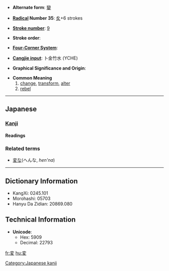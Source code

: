 * '''Alternate form''': [[變]]

* '''[[Wiktionary:Chinese radical index| Radical]] Number 35''': [[Wiktionary:Chinese radical index 夊|夊]]+6 strokes

* '''[[Wiktionary:Chinese total strokes index|Stroke number]]''': [[Wiktionary:Chinese total strokes index 9|9]]

* '''Stroke order''': 

* '''[[Wiktionary:Chinese four corner index|Four-Corner System]]''': 

* '''[[Wiktionary:Chinese Cangjie index|Cangjie input]]''': 卜金竹水 (YCHE)

* '''Graphical Significance and Origin''': 

* '''Common Meaning'''
*# [[change]], [[transform]], [[alter]]
*# [[rebel]]

----

== Japanese ==
=== [[Kanji]] ===
{{ja-kanji|grade=4}}
====Readings====
{{ja-readings|on=[[へん]] (''hen'')|kun=[[かわる]] (''kawaru''), [[かえる]] (''kaeru'')}}
===Related terms===
*[[変な]](へんな, ''hen'na'')
----

== Dictionary Information ==

* KangXi: 0245.101
* Morohashi: 05703
* Hanyu Da Zidian: 20869.080

== Technical Information ==

* '''Unicode''':
** Hex: 5909
** Decimal: 22793

[[Category:Japanese kanji]]

[[fr:変]]
[[hu:変]]